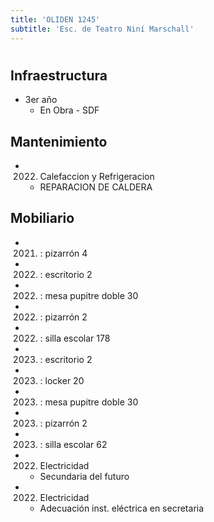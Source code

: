 ```yaml
---
title: 'OLIDEN 1245'
subtitle: 'Esc. de Teatro Niní Marschall'
---
```


#
## Infraestructura

* 3er año 
    + En Obra - SDF 


## Mantenimiento

*  (2022) Calefaccion y Refrigeracion 
    + REPARACION DE CALDERA


## Mobiliario

*  (2021) : pizarrón 4 

*  (2022) : escritorio 2 

*  (2022) : mesa pupitre doble 30 

*  (2022) : pizarrón 2 

*  (2022) : silla escolar 178 

*  (2023) : escritorio 2 

*  (2023) : locker 20 

*  (2023) : mesa pupitre doble 30 

*  (2023) : pizarrón 2 

*  (2023) : silla escolar 62 




*  (2022) Electricidad 
    + Secundaria del futuro

*  (2022) Electricidad 
    + Adecuación inst. eléctrica en secretaria







